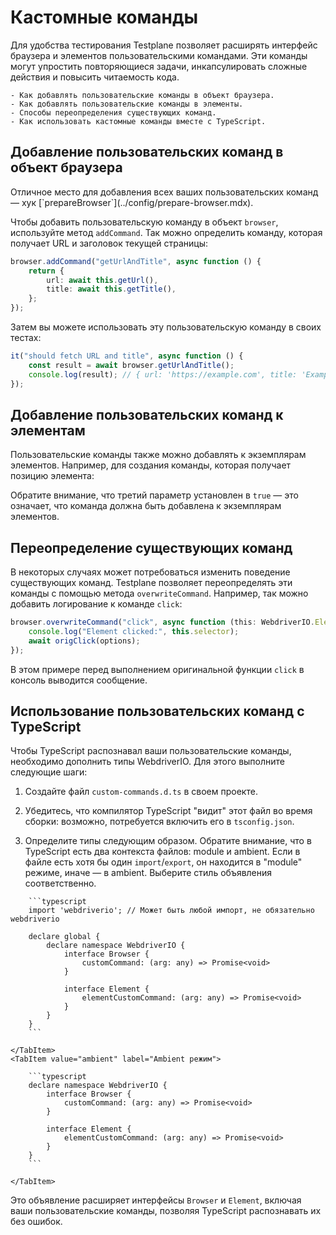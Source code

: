 
# Кастомные команды

Для удобства тестирования Testplane позволяет расширять интерфейс браузера и элементов пользовательскими командами. Эти команды могут упростить повторяющиеся задачи, инкапсулировать сложные действия и повысить читаемость кода.

<Admonition title="Что вы узнаете">

    - Как добавлять пользовательские команды в объект браузера.
    - Как добавлять пользовательские команды в элементы.
    - Способы переопределения существующих команд.
    - Как использовать кастомные команды вместе с TypeScript.

</Admonition>

## Добавление пользовательских команд в объект браузера

<Admonition type="tip">
    Отличное место для добавления всех ваших пользовательских команд — хук
    [`prepareBrowser`](../config/prepare-browser.mdx).
</Admonition>

Чтобы добавить пользовательскую команду в объект `browser`, используйте метод `addCommand`. Так можно определить команду, которая получает URL и заголовок текущей страницы:

```typescript
browser.addCommand("getUrlAndTitle", async function () {
    return {
        url: await this.getUrl(),
        title: await this.getTitle(),
    };
});
```

Затем вы можете использовать эту пользовательскую команду в своих тестах:

```typescript
it("should fetch URL and title", async function () {
    const result = await browser.getUrlAndTitle();
    console.log(result); // { url: 'https://example.com', title: 'Example Domain' }
});
```

## Добавление пользовательских команд к элементам

Пользовательские команды также можно добавлять к экземплярам элементов. Например, для создания команды, которая получает позицию элемента:

<AddElementCommandExample />

Обратите внимание, что третий параметр установлен в `true` — это означает, что команда должна быть добавлена к экземплярам элементов.

## Переопределение существующих команд

В некоторых случаях может потребоваться изменить поведение существующих команд. Testplane позволяет переопределять эти команды с помощью метода `overwriteCommand`. Например, так можно добавить логирование к команде `click`:

```typescript
browser.overwriteCommand("click", async function (this: WebdriverIO.Element, origClick, options) {
    console.log("Element clicked:", this.selector);
    await origClick(options);
});
```

В этом примере перед выполнением оригинальной функции `click` в консоль выводится сообщение.

## Использование пользовательских команд с TypeScript

Чтобы TypeScript распознавал ваши пользовательские команды, необходимо дополнить типы WebdriverIO. Для этого выполните следующие шаги:

1. Создайте файл `custom-commands.d.ts` в своем проекте.

2. Убедитесь, что компилятор TypeScript "видит" этот файл во время сборки: возможно, потребуется включить его в `tsconfig.json`.

3. Определите типы следующим образом. Обратите внимание, что в TypeScript есть два контекста файлов: module и ambient. Если в файле есть хотя бы один `import`/`export`, он находится в "module" режиме, иначе — в ambient. Выберите стиль объявления соответственно.

<Tabs>
    <TabItem value="module" label="Module режим" default>

        ```typescript
        import 'webdriverio'; // Может быть любой импорт, не обязательно webdriverio

        declare global {
            declare namespace WebdriverIO {
                interface Browser {
                    customCommand: (arg: any) => Promise<void>
                }

                interface Element {
                    elementCustomCommand: (arg: any) => Promise<void>
                }
            }
        }
        ```

    </TabItem>
    <TabItem value="ambient" label="Ambient режим">

        ```typescript
        declare namespace WebdriverIO {
            interface Browser {
                customCommand: (arg: any) => Promise<void>
            }

            interface Element {
                elementCustomCommand: (arg: any) => Promise<void>
            }
        }
        ```

    </TabItem>

</Tabs>

Это объявление расширяет интерфейсы `Browser` и `Element`, включая ваши пользовательские команды, позволяя TypeScript распознавать их без ошибок.
